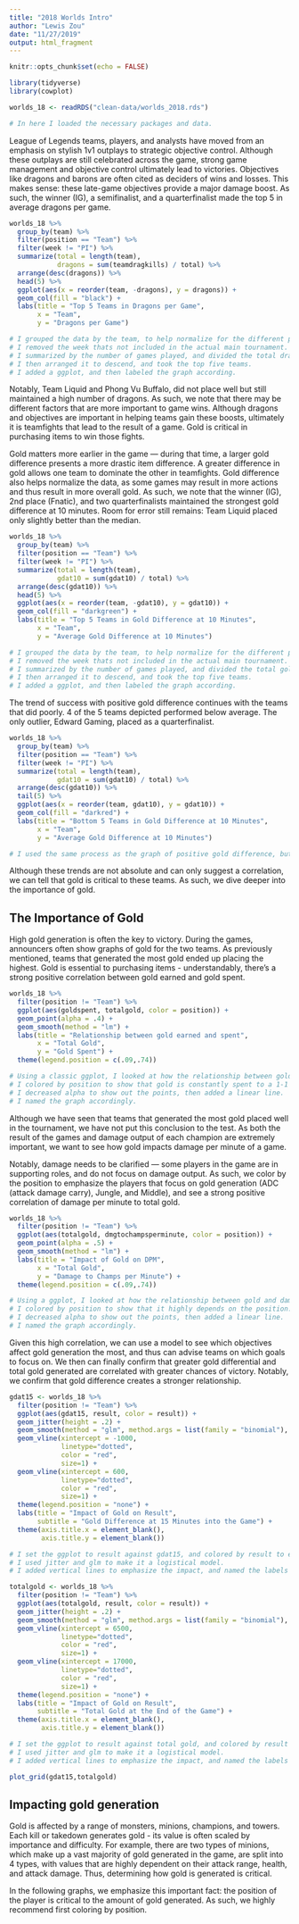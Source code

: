```yaml
---
title: "2018 Worlds Intro"
author: "Lewis Zou"
date: "11/27/2019"
output: html_fragment
---
```


```r
knitr::opts_chunk$set(echo = FALSE)

library(tidyverse)
library(cowplot)

worlds_18 <- readRDS("clean-data/worlds_2018.rds")

# In here I loaded the necessary packages and data.
```

League of Legends teams, players, and analysts have moved from an emphasis on stylish 1v1 outplays to strategic objective control. Although these outplays are still celebrated across the game, strong game management and objective control ultimately lead to victories. Objectives like dragons and barons are often cited as deciders of wins and losses. This makes sense: these late-game objectives provide a major damage boost. As such, the winner (IG), a semifinalist, and a quarterfinalist made the top 5 in average dragons per game. 

```r

worlds_18 %>%
  group_by(team) %>%
  filter(position == "Team") %>%
  filter(week != "PI") %>%
  summarize(total = length(team), 
            dragons = sum(teamdragkills) / total) %>%
  arrange(desc(dragons)) %>%
  head(5) %>%
  ggplot(aes(x = reorder(team, -dragons), y = dragons)) + 
  geom_col(fill = "black") +
  labs(title = "Top 5 Teams in Dragons per Game",
       x = "Team",
       y = "Dragons per Game")

# I grouped the data by the team, to help normalize for the different positions in the game.
# I removed the week thats not included in the actual main tournament.
# I summarized by the number of games played, and divided the total dragons killed by that total.
# I then arranged it to descend, and took the top five teams.
# I added a ggplot, and then labeled the graph according.
```

Notably, Team Liquid and Phong Vu Buffalo, did not place well but still maintained a high number of dragons. As such, we note that there may be different factors that are more important to game wins. Although dragons and objectives are important in helping teams gain these boosts, ultimately it is teamfights that lead to the result of a game. Gold is critical in purchasing items to win those fights. 

Gold matters more earlier in the game — during that time, a larger gold difference presents a more drastic item difference. A greater difference in gold allows one team to dominate the other in teamfights. Gold difference also helps normalize the data, as some games may result in more actions and thus result in more overall gold. As such, we note that the winner (IG), 2nd place (Fnatic), and two quarterfinalists maintained the strongest gold difference at 10 minutes. Room for error still remains: Team Liquid placed only slightly better than the median.

```r

worlds_18 %>%
  group_by(team) %>%
  filter(position == "Team") %>%
  filter(week != "PI") %>%
  summarize(total = length(team), 
            gdat10 = sum(gdat10) / total) %>%
  arrange(desc(gdat10)) %>%
  head(5) %>%
  ggplot(aes(x = reorder(team, -gdat10), y = gdat10)) + 
  geom_col(fill = "darkgreen") +
  labs(title = "Top 5 Teams in Gold Difference at 10 Minutes",
       x = "Team",
       y = "Average Gold Difference at 10 Minutes")

# I grouped the data by the team, to help normalize for the different positions in the game.
# I removed the week thats not included in the actual main tournament.
# I summarized by the number of games played, and divided the total gold difference at 10 minutes by the total games played.
# I then arranged it to descend, and took the top five teams.
# I added a ggplot, and then labeled the graph according.
```

The trend of success with positive gold difference continues with the teams that did poorly. 4 of the 5 teams depicted performed below average. The only outlier, Edward Gaming, placed as a quarterfinalist. 

```r

worlds_18 %>%
  group_by(team) %>%
  filter(position == "Team") %>%
  filter(week != "PI") %>%
  summarize(total = length(team), 
            gdat10 = sum(gdat10) / total) %>%
  arrange(desc(gdat10)) %>%
  tail(5) %>%
  ggplot(aes(x = reorder(team, gdat10), y = gdat10)) + 
  geom_col(fill = "darkred") +
  labs(title = "Bottom 5 Teams in Gold Difference at 10 Minutes",
       x = "Team",
       y = "Average Gold Difference at 10 Minutes")

# I used the same process as the graph of positive gold difference, but in this case I took the bottom five teams.
```

Although these trends are not absolute and can only suggest a correlation, we can tell that gold is critical to these teams. As such, we dive deeper into the importance of gold.

## The Importance of Gold

High gold generation is often the key to victory. During the games, announcers often show graphs of gold for the two teams. As previously mentioned, teams that generated the most gold ended up placing the highest. Gold is essential to purchasing items - understandably, there's a strong positive correlation between gold earned and gold spent.

```r

worlds_18 %>%
  filter(position != "Team") %>%
  ggplot(aes(goldspent, totalgold, color = position)) + 
  geom_point(alpha = .4) + 
  geom_smooth(method = "lm") + 
  labs(title = "Relationship between gold earned and spent",
       x = "Total Gold",
       y = "Gold Spent") + 
  theme(legend.position = c(.09,.74))

# Using a classic ggplot, I looked at how the relationship between gold spent and gold earned to emphasize its importance.
# I colored by position to show that gold is constantly spent to a 1-1 ratio, even across different positions.
# I decreased alpha to show out the points, then added a linear line. 
# I named the graph accordingly.
```

Although we have seen that teams that generated the most gold placed well in the tournament, we have not put this conclusion to the test. As both the result of the games and damage output of each champion are extremely important, we want to see how gold impacts damage per minute of a game. 

Notably, damage needs to be clarified — some players in the game are in supporting roles, and do not focus on damage output. As such, we color by the position to emphasize the players that focus on gold generation (ADC (attack damage carry), Jungle, and Middle), and see a strong positive correlation of damage per minute to total gold.

```r

worlds_18 %>%
  filter(position != "Team") %>%
  ggplot(aes(totalgold, dmgtochampsperminute, color = position)) + 
  geom_point(alpha = .5) + 
  geom_smooth(method = "lm") + 
  labs(title = "Impact of Gold on DPM",
       x = "Total Gold",
       y = "Damage to Champs per Minute") + 
  theme(legend.position = c(.09,.74))

# Using a ggplot, I looked at how the relationship between gold and damage per minute to see how gold impacts damaging the other team.
# I colored by position to show that it highly depends on the position.
# I decreased alpha to show out the points, then added a linear line. 
# I named the graph accordingly.
```

Given this high correlation, we can use a model to see which objectives affect gold generation the most, and thus can advise teams on which goals to focus on. We then can finally confirm that greater gold differential and total gold generated are correlated with greater chances of victory. Notably, we confirm that gold difference creates a stronger relationship.

```r

gdat15 <- worlds_18 %>%
  filter(position != "Team") %>%
  ggplot(aes(gdat15, result, color = result)) + 
  geom_jitter(height = .2) + 
  geom_smooth(method = "glm", method.args = list(family = "binomial"), se = FALSE) +
  geom_vline(xintercept = -1000, 
             linetype="dotted",
             color = "red", 
             size=1) + 
  geom_vline(xintercept = 600, 
             linetype="dotted",
             color = "red",
             size=1) + 
  theme(legend.position = "none") + 
  labs(title = "Impact of Gold on Result",
       subtitle = "Gold Difference at 15 Minutes into the Game") + 
  theme(axis.title.x = element_blank(),
        axis.title.y = element_blank())

# I set the ggplot to result against gdat15, and colored by result to emphasize the increase.
# I used jitter and glm to make it a logistical model.
# I added vertical lines to emphasize the impact, and named the labels accordingly.

totalgold <- worlds_18 %>%
  filter(position != "Team") %>%
  ggplot(aes(totalgold, result, color = result)) + 
  geom_jitter(height = .2) + 
  geom_smooth(method = "glm", method.args = list(family = "binomial"), se = FALSE) +
  geom_vline(xintercept = 6500, 
             linetype="dotted",
             color = "red", 
             size=1) + 
  geom_vline(xintercept = 17000, 
             linetype="dotted",
             color = "red",
             size=1) + 
  theme(legend.position = "none") + 
  labs(title = "Impact of Gold on Result",
       subtitle = "Total Gold at the End of the Game") +
  theme(axis.title.x = element_blank(),
        axis.title.y = element_blank())

# I set the ggplot to result against total gold, and colored by result to emphasize the increase.
# I used jitter and glm to make it a logistical model.
# I added vertical lines to emphasize the impact, and named the labels accordingly.

plot_grid(gdat15,totalgold)
```

## Impacting gold generation

Gold is affected by a range of monsters, minions, champions, and towers. Each kill or takedown generates gold - its value is often scaled by importance and difficulty. For example, there are two types of minions, which make up a vast majority of gold generated in the game, are split into 4 types, with values that are highly dependent on their attack range, health, and attack damage. Thus, determining how gold is generated is critical.

In the following graphs, we emphasize this important fact: the position of the player is critical to the amount of gold generated. As such, we highly recommend first coloring by position.
